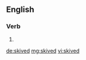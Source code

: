 ==English==

===Verb===
{{head|en}}

# {{en-past of|skive}}

[[de:skived]]
[[mg:skived]]
[[vi:skived]]